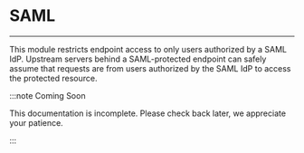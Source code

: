 # SAML

---

This module restricts endpoint access to only users authorized by a SAML IdP. Upstream servers behind a SAML-protected endpoint can safely assume that requests are from users authorized by the SAML IdP to access the protected resource.

:::note Coming Soon

This documentation is incomplete. Please check back later, we appreciate your
patience.

:::
